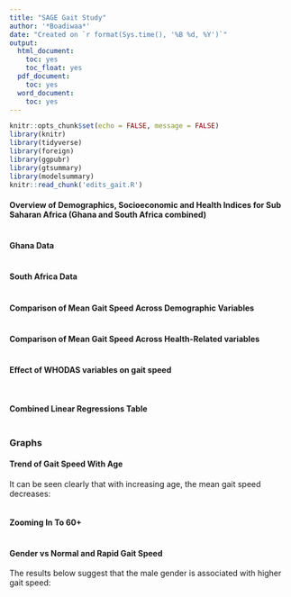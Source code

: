 ```yaml
---
title: "SAGE Gait Study"
author: '*Boadiwaa*'
date: "Created on `r format(Sys.time(), '%B %d, %Y')`"
output:
  html_document:
    toc: yes
    toc_float: yes
  pdf_document:
    toc: yes
  word_document:
    toc: yes
---
```


```r
knitr::opts_chunk$set(echo = FALSE, message = FALSE)
library(knitr)
library(tidyverse)
library(foreign)
library(ggpubr)
library(gtsummary)
library(modelsummary)
knitr::read_chunk('edits_gait.R')

```

#### Overview of Demographics, Socioeconomic and Health Indices for Sub Saharan Africa (Ghana and South Africa combined)

```r

```


#### Ghana Data
```r

```

#### South Africa Data
```r

```

#### Comparison of Mean Gait Speed Across Demographic Variables
```r

```


#### Comparison of Mean Gait Speed Across Health-Related variables
```r

```


#### Effect of WHODAS variables on gait speed
```r

```

```r

```



#### Combined Linear Regressions Table
```r

```


### Graphs

#### Trend of Gait Speed With Age
It can be seen clearly that with increasing age, the mean gait speed decreases:
```r

```

#### Zooming In To 60+
```r

```


#### Gender vs Normal and Rapid Gait Speed
The results below suggest that the male gender is associated with higher gait speed:
```r

```

```r

```

```r

```

```r

```

